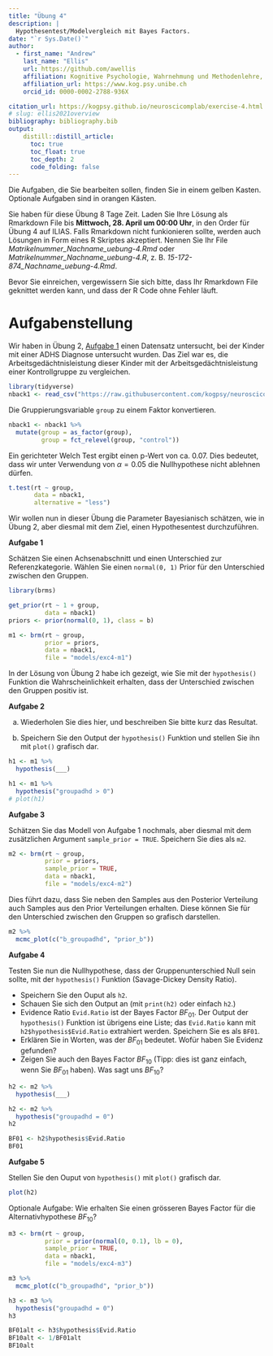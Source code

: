 ```yaml
---
title: "Übung 4"
description: |
  Hypothesentest/Modelvergleich mit Bayes Factors.
date: "`r Sys.Date()`"
author:
  - first_name: "Andrew"
    last_name: "Ellis"
    url: https://github.com/awellis
    affiliation: Kognitive Psychologie, Wahrnehmung und Methodenlehre, Universität Bern 
    affiliation_url: https://www.kog.psy.unibe.ch
    orcid_id: 0000-0002-2788-936X

citation_url: https://kogpsy.github.io/neuroscicomplab/exercise-4.html
# slug: ellis2021overview
bibliography: bibliography.bib
output: 
    distill::distill_article:
      toc: true
      toc_float: true
      toc_depth: 2
      code_folding: false
---
```



:::exercise

Die Aufgaben, die Sie bearbeiten sollen, finden Sie in einem gelben Kasten. Optionale Aufgaben sind in orangen Kästen.

Sie haben für diese Übung 8 Tage Zeit. Laden Sie Ihre Lösung als Rmarkdown File bis **Mittwoch, 28. April um 00:00 Uhr**, in den Order für Übung 4 auf ILIAS. Falls Rmarkdown nicht funkionieren sollte, werden auch Lösungen in Form eines R Skriptes akzeptiert. Nennen Sie Ihr File *Matrikelnummer_Nachname_uebung-4.Rmd* oder *Matrikelnummer_Nachname_uebung-4.R*, z. B. *15-172-874_Nachname_uebung-4.Rmd*.

Bevor Sie einreichen, vergewissern Sie sich bitte, dass Ihr Rmarkdown File geknittet werden kann, und dass der R Code ohne Fehler läuft.
:::





# Aufgabenstellung

Wir haben in Übung 2, [Aufgabe 1](https://kogpsy.github.io/neuroscicomplab/solution-2.html#aufgabe-1) einen Datensatz untersucht, bei der Kinder mit einer ADHS Diagnose untersucht wurden. Das Ziel war es, die Arbeitsgedächtnisleistung dieser Kinder mit der Arbeitsgedächtnisleistung einer Kontrollgruppe zu vergleichen.


```r
library(tidyverse)
nback1 <- read_csv("https://raw.githubusercontent.com/kogpsy/neuroscicomplab/main/data/adhd-nback.csv")
```

Die Gruppierungsvariable `group` zu einem Faktor konvertieren.


```r
nback1 <- nback1 %>% 
  mutate(group = as_factor(group),
         group = fct_relevel(group, "control"))
```

Ein gerichteter Welch Test ergibt einen p-Wert von ca. 0.07. Dies bedeutet, dass wir unter Verwendung von $\alpha = 0.05$ die Nullhypothese nicht ablehnen dürfen.

```r
t.test(rt ~ group,
       data = nback1,
       alternative = "less")
```

Wir wollen nun in dieser Übung die Parameter Bayesianisch schätzen, wie in Übung 2, aber diesmal mit dem Ziel, einen Hypothesentest durchzuführen.


:::exercise
**Aufgabe 1**

Schätzen Sie einen Achsenabschnitt und einen Unterschied zur Referenzkategorie. Wählen Sie einen `normal(0, 1)` Prior für den Unterschied zwischen den Gruppen.
:::

```r
library(brms)

get_prior(rt ~ 1 + group,
          data = nback1)
priors <- prior(normal(0, 1), class = b)
```

```r
m1 <- brm(rt ~ group,
          prior = priors,
          data = nback1,
          file = "models/exc4-m1")
```




In der Lösung von Übung 2 habe ich gezeigt, wie Sie mit der `hypothesis()` Funktion die Wahrscheinlichkeit erhalten, dass der Unterschied zwischen den Gruppen positiv ist.


:::exercise
**Aufgabe 2**

a) Wiederholen Sie dies hier, und beschreiben Sie bitte kurz das Resultat.

b) Speichern Sie den Output der `hypothesis()` Funktion und stellen Sie ihn mit `plot()` grafisch dar.
:::



```r
h1 <- m1 %>% 
  hypothesis(___)
```



```r
h1 <- m1 %>% 
  hypothesis("groupadhd > 0")
# plot(h1)
```

:::exercise
**Aufgabe 3**

Schätzen Sie das Modell von Aufgabe 1 nochmals, aber diesmal mit dem zusätzlichen Argument `sample_prior = TRUE`. Speichern Sie dies als `m2`.
:::


```r
m2 <- brm(rt ~ group,
          prior = priors,
          sample_prior = TRUE,
          data = nback1,
          file = "models/exc4-m2")
```


Dies führt dazu, dass Sie neben den Samples aus den Posterior Verteilung auch Samples aus den Prior Verteilungen erhalten. Diese können Sie für den Unterschied zwischen den Gruppen so grafisch darstellen.

```r
m2 %>% 
  mcmc_plot(c("b_groupadhd", "prior_b"))
```

:::exercise
**Aufgabe 4**

Testen Sie nun die Nullhypothese, dass der Gruppenunterschied Null sein sollte, mit der `hypothesis()` Funktion (Savage-Dickey Density Ratio). 

- Speichern Sie den Ouput als `h2`.
- Schauen Sie sich den Output an (mit `print(h2)` oder einfach `h2`.)
- Evidence Ratio `Evid.Ratio` ist der Bayes Factor $BF_{01}$. Der Output der `hypothesis()` Funktion ist übrigens eine Liste; das `Evid.Ratio` kann mit `h2$hypothesis$Evid.Ratio` extrahiert werden. Speichern Sie es als `BF01`.
- Erklären Sie in Worten, was der $BF_{01}$ bedeutet. Wofür haben Sie Evidenz gefunden?
- Zeigen Sie auch den Bayes Factor $BF_{10}$ (Tipp: dies ist ganz einfach, wenn Sie $BF_{01}$ haben). Was sagt uns $BF_{10}$?
:::

```r
h2 <- m2 %>% 
  hypothesis(___)
```

```r
h2 <- m2 %>% 
  hypothesis("groupadhd = 0")
h2
```

```r
BF01 <- h2$hypothesis$Evid.Ratio
BF01
```


:::exercise
**Aufgabe 5**

Stellen Sie den Ouput von `hypothesis()` mit `plot()` grafisch dar.
:::


```r
plot(h2)
```


:::puzzle
Optionale Aufgabe: Wie erhalten Sie einen grösseren Bayes Factor für die Alternativhypothese $BF_{10}$?
:::

```r
m3 <- brm(rt ~ group,
          prior = prior(normal(0, 0.1), lb = 0),
          sample_prior = TRUE,
          data = nback1,
          file = "models/exc4-m3")
```

```r
m3 %>% 
  mcmc_plot(c("b_groupadhd", "prior_b"))
```

```r
h3 <- m3 %>% 
  hypothesis("groupadhd = 0")
h3
```
```r
BF01alt <- h3$hypothesis$Evid.Ratio
BF10alt <- 1/BF01alt
BF10alt
```

